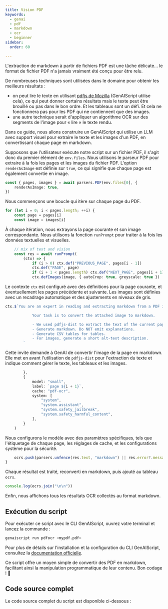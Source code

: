 ```yaml
---
title: Vision PDF
keywords:
  - genai
  - pdf
  - markdown
  - ocr
  - beginner
sidebar:
  order: 60

---
```



L'extraction de markdown à partir de fichiers PDF est une tâche délicate... le format de fichier PDF n'a jamais vraiment été conçu pour être relu.

De nombreuses techniques sont utilisées dans le domaine pour obtenir les meilleurs résultats :

* on peut lire le texte en utilisant [pdfjs de Mozilla](https://mozilla.github.io/pdf.js/) (GenAIScript utilise cela), ce qui peut donner certains résultats mais le texte peut être brouillé ou pas dans le bon ordre. Et les tableaux sont un défi. Et cela ne fonctionnera pas pour les PDF qui ne contiennent que des images.
* une autre technique serait d'appliquer un algorithme OCR sur des segments de l'image pour « lire » le texte rendu.

Dans ce guide, nous allons construire un GenAIScript qui utilise un LLM avec support visuel pour extraire le texte et les images d'un PDF, en convertissant chaque page en markdown.

Supposons que l'utilisateur exécute notre script sur un fichier PDF, il s'agit donc du premier élément de `env.files`.
Nous utilisons le parseur PDF pour extraire à la fois les pages et les images du fichier PDF. L'option `renderAsImage` est définie sur `true`, ce qui signifie que chaque page est également convertie en image.

```ts "renderAsImage: true"
const { pages, images } = await parsers.PDF(env.files[0], {
    renderAsImage: true,
})
```

Nous commençons une boucle qui itère sur chaque page du PDF.

```ts
for (let i = 0; i < pages.length; ++i) {
    const page = pages[i]
    const image = images[i]
```

À chaque itération, nous extrayons la page courante et son image correspondante.
Nous utilisons la fonction `runPrompt` pour traiter à la fois les données textuelles et visuelles.

```ts
    // mix of text and vision
    const res = await runPrompt(
        (ctx) => {
            if (i > 0) ctx.def("PREVIOUS_PAGE", pages[i - 1])
            ctx.def("PAGE", page)
            if (i + 1 < pages.length) ctx.def("NEXT_PAGE", pages[i + 1])
            ctx.defImages(image, { autoCrop: true, greyscale: true })
```

Le contexte `ctx` est configuré avec des définitions pour la page courante, et éventuellement les pages précédente et suivante. Les images sont définies avec un recadrage automatique et des ajustements en niveaux de gris.

```ts
ctx.$`You are an expert in reading and extracting markdown from a PDF image stored in the attached images.

            Your task is to convert the attached image to markdown.

            - We used pdfjs-dist to extract the text of the current page in PAGE, the previous page in PREVIOUS_PAGE and the next page in NEXT_PAGE.
            - Generate markdown. Do NOT emit explanations.
            - Generate CSV tables for tables.
            - For images, generate a short alt-text description.
        `
```

Cette invite demande à GenAI de convertir l'image de la page en markdown. Elle met en avant l'utilisation de `pdfjs-dist` pour l'extraction du texte et indique comment gérer le texte, les tableaux et les images.

```ts
        },
        {
            model: "small",
            label: `page ${i + 1}`,
            cache: "pdf-ocr",
            system: [
                "system",
                "system.assistant",
                "system.safety_jailbreak",
                "system.safety_harmful_content",
            ],
        }
    )
```

Nous configurons le modèle avec des paramètres spécifiques, tels que l'étiquetage de chaque page, les réglages de cache, et les configurations système pour la sécurité.

```ts
    ocrs.push(parsers.unfence(res.text, "markdown") || res.error?.message)
}
```

Chaque résultat est traité, reconverti en markdown, puis ajouté au tableau `ocrs`.

```ts
console.log(ocrs.join("\n\n"))
```

Enfin, nous affichons tous les résultats OCR collectés au format markdown.

## Exécution du script

Pour exécuter ce script avec le CLI GenAIScript, ouvrez votre terminal et lancez la commande :

```bash
genaiscript run pdfocr <mypdf.pdf>
```

Pour plus de détails sur l'installation et la configuration du CLI GenAIScript, consultez la [documentation officielle](https://microsoft.github.io/genaiscript/getting-started/installation).

Ce script offre un moyen simple de convertir des PDF en markdown, facilitant ainsi la manipulation programmatique de leur contenu. Bon codage ! 🚀

## Code source complet

Le code source complet du script est disponible ci-dessous :

<Code code={source} wrap={true} lang="js" title="pdfocr.genai.mts" />
